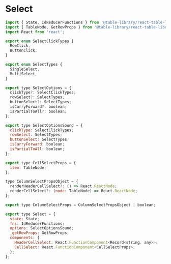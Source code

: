 
<Meta title="Types/Select" />

# Select

```javascript
import { State, IdReducerFunctions } from '@table-library/react-table-library/types/common';
import { TableNode, GetRowProps } from '@table-library/react-table-library/types/table';
import React from 'react';

export enum SelectClickTypes {
  RowClick,
  ButtonClick,
}

export enum SelectTypes {
  SingleSelect,
  MultiSelect,
}

export type SelectOptions = {
  clickType?: SelectClickTypes;
  rowSelect?: SelectTypes;
  buttonSelect?: SelectTypes;
  isCarryForward?: boolean;
  isPartialToAll?: boolean;
};

export type SelectOptionsSound = {
  clickType: SelectClickTypes;
  rowSelect: SelectTypes;
  buttonSelect: SelectTypes;
  isCarryForward: boolean;
  isPartialToAll: boolean;
};

export type CellSelectProps = {
  item: TableNode;
};

type ColumnSelectPropsObject = {
  renderHeaderCellSelect?: () => React.ReactNode;
  renderCellSelect?: (node: TableNode) => React.ReactNode;
};

export type ColumnSelectProps = ColumnSelectPropsObject | boolean;

export type Select = {
  state: State;
  fns: IdReducerFunctions;
  options: SelectOptionsSound;
  _getRowProps: GetRowProps;
  components: {
    HeaderCellSelect: React.FunctionComponent<Record<string, any>>;
    CellSelect: React.FunctionComponent<CellSelectProps>;
  };
};
```